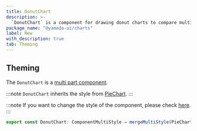 ```yaml
---
title: DonutChart
description: >-
  `DonutChart` is a component for drawing donut charts to compare multiple sets of
package_name: "@yamada-ui/charts"
label: New
with_description: true
tab: Theming
---
```


## Theming

The `DonutChart` is a [multi part component](/styled-system/theming/component-styles#multi-part-components).

:::note
`DonutChart` inherits the style from [PieChart](/components/feedback/line-chart).
:::

:::note
If you want to change the style of the component, please check [here](/styled-system/theming/customize-theme#changing-the-style-of-components).
:::

```ts
export const DonutChart: ComponentMultiStyle = mergeMultiStyle(PieChart)()
```

